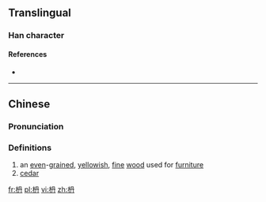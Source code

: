 ==Translingual==

===Han character===
{{Han char|rn=75|rad=木|as=04|sn=8|four=|canj=木月卜 (DBY), X木月卜 (XDBY)|ids=⿰[[木]][[丹]]}}

====References====
* {{Han ref|kx=0517.011|hdz=21173.141|uh=67AC|ud=26540}}

----

==Chinese==
{{zh-forms}}

===Pronunciation===
{{zh-pron
|m=nán
|c=zin1
|mc=
|oc=
|ma=
|cat=n
}}

===Definitions===
# an [[even]]-[[grain]]ed, [[yellowish]], [[fine]] [[wood]] used for [[furniture]]
# [[cedar]]

[[fr:枬]]
[[pl:枬]]
[[vi:枬]]
[[zh:枬]]